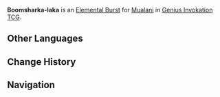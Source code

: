 {{Stub}}
{{About|the Character Card Skill for [[Genius Invokation TCG]]|the Playable Character Talent|Boomsharka-laka}}
{{Genius Invokation TCG Skill Infobox
|title      = Boomsharka-laka
|image      = Boomsharka-laka Character Card Skill.png
|type       = Elemental Burst
|character  = Mualani
|element    = Hydro
|matching   = 3
|energy     = 2
|effect     = Deals 2 {{Color|Hydro DMG}}, summons '''[[Shark Missile]]'''.<br><br>{{TCG Summon|Shark Missile}}
}}
'''Boomsharka-laka''' is an [[Character Card Elemental Burst|Elemental Burst]] for [[Mualani (Character Card)|Mualani]] in [[Genius Invokation TCG]].

==Other Languages==
{{Other Languages|Transclude=Boomsharka-laka}}

==Change History==
{{Change History|5.3}}

==Navigation==
{{Genius Invokation TCG Skill Navbox|Mualani}}